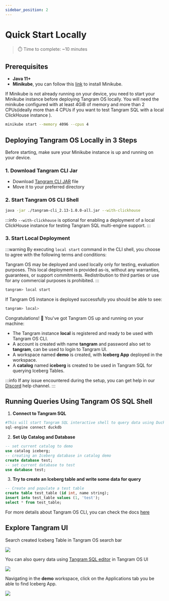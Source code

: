 ```yaml
---
sidebar_position: 2
---
```





# Quick Start Locally

> ⏱️ Time to complete: ~10 minutes

## Prerequisites

- **Java 11+**
- **Minikube**, you can follow this [link](https://minikube.sigs.k8s.io/docs/start) to install Minikube.

If Minikube is not already running on your device, you need to start your Minikube instance before deploying Tangram OS locally.
You will need the minikube configured with at least 4GiB of memory and more than 2 CPUs(ideally more than 4 CPUs if you want to test Tangram SQL with a local ClickHouse instance ). 
```bash
minikube start --memory 4096 --cpus 4 
```


## Deploying Tangram OS Locally in 3 Steps

Before starting, make sure your Minikube instance is up and running on your device.

### 1. Download Tangram CLI Jar

- Download [Tangram CLI JAR](https://github.com/tangram-data/tangram-os-doc/releases/download/tangram-cli-1.0.6/tangram-cli_2.13-1.0.0-all.jar) file
- Move it to your preferred directory


### 2. Start Tangram OS CLI Shell
```bash
java -jar ./tangram-cli_2.13-1.0.0-all.jar --with-clickhouse
```

:::info
`--with-clickhouse` is optional for enabling a deployment of a local ClickHouse instance for testing Tangram SQL multi-engine support.
:::


### 3. Start Local Deployment
:::warning
By executing `local start` command in the CLI shell, you choose to agree with the following terms and conditions: 

Tangram OS may be deployed and used locally only for testing, evaluation purposes. This local deployment is provided as-is, without any warranties, guarantees, or support commitments.
Redistribution to third parties or use for any commercial purposes is prohibited.
:::

```bash
tangram> local start
```

If Tangram OS instance is deployed successfully you should be able to see:
```python
tangram> local>
```

Congratulations! 🎉 You've got Tangram OS up and running on your machine: 

- The Tangram instance **local** is registered and ready to be used with Tangram OS CLI.
- A account is created with name **tangram** and password also set to **tangram**, can be used to login to Tangram UI.
- A workspace named **demo** is created, with **Iceberg App** deployed in the workspace.
- A **catalog** named **iceberg** is created to be used in Tangram SQL for querying Iceberg Tables.

:::info
If any issue encountered during the setup, you can get help in our [Discord](https://discord.gg/R75hw5sxaH) help channel.
:::
## Running Queries Using Tangram OS SQL Shell

1. **Connect to Tangram SQL**
<div style={{ fontSize: '1.1em', fontWeight: 'bold' }}>

```python
#This will start Tangram SQL interactive shell to query data using DuckDB
sql-engine connect duckdb
```
</div>

2. **Set Up Catalog and Database**
<div style={{ fontSize: '1.1em', fontWeight: 'bold' }}>

```sql
-- set current catalog to demo
use catalog iceberg;
-- creating an Iceberg database in catalog demo
create database test;
-- set current database to test 
use database test;
```
</div>

3. **Try to create an Iceberg table and write some data for query**
<div style={{ fontSize: '1.1em', fontWeight: 'bold' }}>

```sql
-- Create and populate a test table
create table test_table (id int, name string);
insert into test_table values (1, 'test');
select * from test_table;
```
</div>

For more details about Tangram OS CLI, you can check the docs [here](/category/tangram-cli)

## Explore Tangram UI

Search created Iceberg Table in Tangram OS search bar

<div style={{ display: "flex", justifyContent: "center", marginBottom:"36px", marginTop:"24px"}}>
  <img src={TangramSearch}/>
</div>

You can also query data using [Tangram SQL editor](http://localhost:8081/sql) in Tangram OS UI

<div style={{ display: "flex", justifyContent: "center", marginBottom:"36px", marginTop:"24px"}}>
  <img src={TangramSQLEditor}/>
</div>

Navigating in the **demo** workspace, click on the Applications tab you be able to find Iceberg App.

<div style={{ display: "flex", justifyContent: "center", marginBottom:"36px", marginTop:"24px"}}>
  <img src={DemoIcebergApp}/>
</div>

